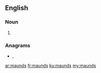 ==English==

===Noun===
{{head|en|noun plural form}}

# {{plural of|maund|lang=en}}

===Anagrams===
* {{l|en|dunams}}, {{l|en|undams}}

[[ar:maunds]]
[[fr:maunds]]
[[ku:maunds]]
[[my:maunds]]